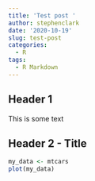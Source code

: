 ```yaml
---
title: 'Test post '
author: stephenclark
date: '2020-10-19'
slug: test-post
categories:
  - R
tags:
  - R Markdown
---
```


## Header 1

This is some text

## Header 2 - Title

```r
my_data <- mtcars
plot(my_data)
```